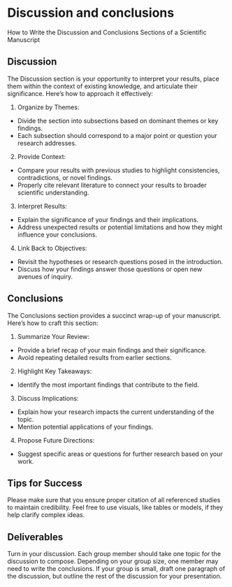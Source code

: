 # Discussion and conclusions

How to Write the Discussion and Conclusions Sections of a Scientific Manuscript

## Discussion

The Discussion section is your opportunity to interpret your results, place them within the context of existing knowledge, and articulate their significance. Here’s how to approach it effectively:

1.	Organize by Themes:

- Divide the section into subsections based on dominant themes or key findings.
- Each subsection should correspond to a major point or question your research addresses.

2.	Provide Context:

- Compare your results with previous studies to highlight consistencies, contradictions, or novel findings.
- Properly cite relevant literature to connect your results to broader scientific understanding.

3.	Interpret Results:

- Explain the significance of your findings and their implications.
- Address unexpected results or potential limitations and how they might influence your conclusions.

4.	Link Back to Objectives:

- Revisit the hypotheses or research questions posed in the introduction.
- Discuss how your findings answer those questions or open new avenues of inquiry.

## Conclusions

The Conclusions section provides a succinct wrap-up of your manuscript. Here’s how to craft this section:

1.	Summarize Your Review:

- Provide a brief recap of your main findings and their significance.
- Avoid repeating detailed results from earlier sections.

2.	Highlight Key Takeaways:

- Identify the most important findings that contribute to the field.
	
3.	Discuss Implications:

- Explain how your research impacts the current understanding of the topic.
- Mention potential applications of your findings.

4.	Propose Future Directions:

- Suggest specific areas or questions for further research based on your work.

## Tips for Success

Please make sure that you ensure proper citation of all referenced studies to maintain credibility. Feel free to use visuals, like tables or models, if they help clarify complex ideas.

## Deliverables

Turn in your discussion. Each group member should take one topic for the discussion to compose. Depending on your group size, one member may need to write the conclusions. If your group is small, draft one paragraph of the discussion, but outline the rest of the discussion for your presentation.



